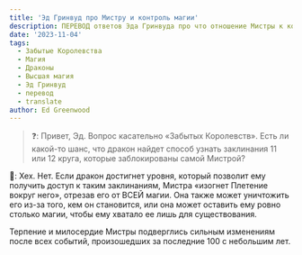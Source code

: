 ```yaml
---
title: 'Эд Гринвуд про Мистру и контроль магии'
description: ПЕРЕВОД ответов Эда Гринвуда про что отношение Мистры к контролю над магией в Забытых Королевствах
date: '2023-11-04'
tags:
  - Забытые Королевства
  - Магия
  - Драконы
  - Высшая магия
  - Эд Гринвуд
  - перевод
  - translate
author: Ed Greenwood
---
```


> ❓: Привет, Эд. Вопрос касательно «Забытых Королевств». Есть ли какой-то шанс, что дракон найдет способ узнать заклинания 11 или 12 круга, которые заблокированы самой Мистрой?

🧙: Хех. Нет. Если дракон достигнет уровня, который позволит ему получить доступ к таким заклинаниям, Мистра «изогнет Плетение вокруг него», отрезав его от ВСЕЙ магии. Она также может уничтожить его из-за того, кем он становится, или она может оставить ему ровно столько магии, чтобы ему хватало ее лишь для существования.

Терпение и милосердие Мистры подверглись сильным изменениям после всех событий, произошедших за последние 100 с небольшим лет.
